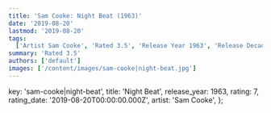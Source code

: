 ```yaml
---
title: 'Sam Cooke: Night Beat (1963)'
date: '2019-08-20'
lastmod: '2019-08-20'
tags:
  ['Artist Sam Cooke', 'Rated 3.5', 'Release Year 1963', 'Release Decade 1960']
summary: 'Rated 3.5'
authors: ['default']
images: ['/content/images/sam-cooke|night-beat.jpg']
---
```


  key: 'sam-cooke|night-beat',
  title: 'Night Beat',
  release_year: 1963,
  rating: 7,
  rating_date: '2019-08-20T00:00:00.000Z',
  artist: 'Sam Cooke',
};

<MusicRating data={data} />
